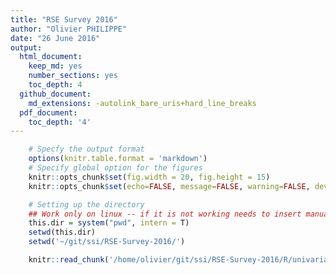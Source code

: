 ```yaml
---
title: "RSE Survey 2016"
author: "Olivier PHILIPPE"
date: "26 June 2016"
output:
  html_document:
    keep_md: yes
    number_sections: yes
    toc_depth: 4
  github_document:
    md_extensions: -autolink_bare_uris+hard_line_breaks
  pdf_document:
    toc_depth: '4'
---
```


```r
    # Specfy the output format
    options(knitr.table.format = 'markdown')
    # Specify global option for the figures
    knitr::opts_chunk$set(fig.width = 20, fig.height = 15)
    knitr::opts_chunk$set(echo=FALSE, message=FALSE, warning=FALSE, dev=c('png', 'svg', 'pdf'))
```

```r
    # Setting up the directory
    ## Work only on linux -- if it is not working needs to insert manually
    this.dir = system("pwd", intern = T) 
    setwd(this.dir)
    setwd('~/git/ssi/RSE-Survey-2016/')
```

```r
    knitr::read_chunk('/home/olivier/git/ssi/RSE-Survey-2016/R/univariate_analysis.R')
```

```r
```

```r
```

```r
```

```r
```

```r
```

```r
```

```r
```


```r
```

```r
```

```r
```

```r
```

```r
```

```r
```

```r
```

```r
```

```r
```

```r
```


```r
```

```r
```

```r
```

```r
```

```r
```

```r
```

```r
```

```r
```

```r
```

```r
```

```r
```

```r
```

```r
```

```r
```

```r
```

```r
```

```r
```

```r
```

```r
```

```r
```

```r
```

```r
```

```r
```

```r
```

```r
```

```r
```
